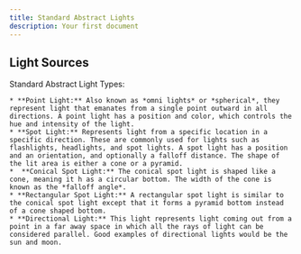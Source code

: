 ```yaml
---
title: Standard Abstract Lights
description: Your first document
---
```


## Light Sources

Standard Abstract Light Types:

    * **Point Light:** Also known as *omni lights* or *spherical*, they represent light that emanates from a single point outward in all directions. A point light has a position and color, which controls the hue and intensity of the light.
    * **Spot Light:** Represents light from a specific location in a specific direction. These are commonly used for lights such as flashlights, headlights, and spot lights. A spot light has a position and an orientation, and optionally a falloff distance. The shape of the lit area is either a cone or a pyramid. 
    *  **Conical Spot Light:** The conical spot light is shaped like a cone, meaning it h as a circular bottom. The width of the cone is known as the *falloff angle*. 
    * **Rectangular Spot Light:** A rectangular spot light is similar to the conical spot light except that it forms a pyramid bottom instead of a cone shaped bottom.
    * **Directional Light:** This light represents light coming out from a point in a far away space in which all the rays of light can be considered parallel. Good examples of directional lights would be the sun and moon.